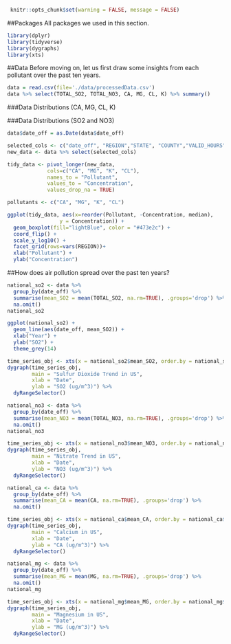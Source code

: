 ```r
 knitr::opts_chunk$set(warning = FALSE, message = FALSE)
```

##Packages
All packages we used in this section. 
```r
library(dplyr)
library(tidyverse)
library(dygraphs)
library(xts)
```

##Data
Before moving on, let us first draw some insights from each pollutant over the past ten years. 
```r
data = read.csv(file='./data/processedData.csv')
data %>% select(TOTAL_SO2, TOTAL_NO3, CA, MG, CL, K) %>% summary()
```

###Data Distributions (CA, MG, CL, K)

###Data Distributions (SO2 and NO3)
```r
data$date_off = as.Date(data$date_off)

selected_cols <- c("date_off", "REGION","STATE", "COUNTY","VALID_HOURS","TOTAL_SO2", "TOTAL_NO3", "CA", "MG", "K", "CL")
new_data <- data %>% select(selected_cols)

tidy_data <- pivot_longer(new_data, 
             cols=c("CA", "MG", "K", "CL"),
             names_to = "Pollutant",
             values_to = "Concentration",
             values_drop_na = TRUE)

pollutants <- c("CA", "MG", "K", "CL")

ggplot(tidy_data, aes(x=reorder(Pollutant, -Concentration, median),
                 y = Concentration)) +
  geom_boxplot(fill="lightBlue", color = "#473e2c") +
  coord_flip() + 
  scale_y_log10() +
  facet_grid(rows=vars(REGION))+
  xlab("Pollutant") +
  ylab("Concentration")
```

##How does air pollution spread over the past ten years?
```r
national_so2 <- data %>% 
  group_by(date_off) %>% 
  summarise(mean_SO2 = mean(TOTAL_SO2, na.rm=TRUE), .groups='drop') %>% 
  na.omit()
national_so2
```

```r
ggplot(national_so2) + 
  geom_line(aes(date_off, mean_SO2)) + 
  xlab("Year") +
  ylab("SO2") +
  theme_grey(14)
```


```r
time_series_obj <- xts(x = national_so2$mean_SO2, order.by = national_so2$date_off)
dygraph(time_series_obj,
        main = "Sulfur Dioxide Trend in US",
        xlab = "Date",
        ylab = "SO2 (ug/m^3)") %>% 
  dyRangeSelector()
```

```r
national_no3 <- data %>% 
  group_by(date_off) %>% 
  summarise(mean_NO3 = mean(TOTAL_NO3, na.rm=TRUE), .groups='drop') %>% 
  na.omit()
national_no3
```

```r
time_series_obj <- xts(x = national_no3$mean_NO3, order.by = national_no3$date_off)
dygraph(time_series_obj,
        main = "Nitrate Trend in US",
        xlab = "Date",
        ylab = "NO3 (ug/m^3)") %>% 
  dyRangeSelector()
```


```r
national_ca <- data %>% 
  group_by(date_off) %>% 
  summarise(mean_CA = mean(CA, na.rm=TRUE), .groups='drop') %>% 
  na.omit()
```

```r
time_series_obj <- xts(x = national_ca$mean_CA, order.by = national_ca$date_off)
dygraph(time_series_obj,
        main = "Calcium in US",
        xlab = "Date",
        ylab = "CA (ug/m^3)") %>% 
  dyRangeSelector()
```

```r
national_mg <- data %>% 
  group_by(date_off) %>% 
  summarise(mean_MG = mean(MG, na.rm=TRUE), .groups='drop') %>% 
  na.omit()
national_mg
```

```r
time_series_obj <- xts(x = national_mg$mean_MG, order.by = national_mg$date_off)
dygraph(time_series_obj,
        main = "Magnesium in US",
        xlab = "Date",
        ylab = "MG (ug/m^3)") %>% 
  dyRangeSelector()
```



